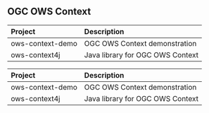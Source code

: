 ## OGC OWS Context
<table>
 <thead>
  <tr>
   <th align="left"> Project </th>
   <th align="left"> Description </th>
  </tr>
 </thead>
<tbody>
  <tr>
   <td align="left"> ows-context-demo </td>
   <td align="left"> OGC OWS Context demonstration </td>
  </tr>
  <tr>
   <td align="left"> ows-context4j </td>
   <td align="left"> Java library for OGC OWS Context </td>
  </tr>
</tbody>
</table>
<table>
 <thead>
  <tr>
   <th align="left"> Project </th>
   <th align="left"> Description </th>
  </tr>
 </thead>
<tbody>
  <tr>
   <td align="left"> ows-context-demo </td>
   <td align="left"> OGC OWS Context demonstration </td>
  </tr>
  <tr>
   <td align="left"> ows-context4j </td>
   <td align="left"> Java library for OGC OWS Context </td>
  </tr>
</tbody>
</table>
